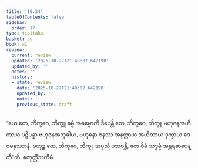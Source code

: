 ```yaml
---
title: '10.34'
tableOfContents: false
sidebar:
  order: 17
type: tipitaka
basket: su
book: a1
review:
  current: review
  updated: '2025-10-27T21:48:07.642190'
  updated_by: ''
  notes: ''
  history:
  - state: review
    date: '2025-10-27T21:48:07.642190'
    updated_by: ''
    notes: ''
    previous_state: draft
---
```



<ReviewStatus review={frontmatter.review} showDetails={true} />

<HypothesisAnnotation frontmatter={frontmatter} />

<DynamicBreadcrumb />

<Division number="131" book="a1" e="ch" v="15" p="18">

<Paragraph number="238" book="a1">
“ယေ တေ, ဘိက္ခဝေ, ဘိက္ခူ ဓမ္မံ အဓမ္မောတိ ဒီပေန္တိ တေ, ဘိက္ခဝေ, ဘိက္ခူ ဗဟုဇနအဟိတာယ ပဋိပန္နာ ဗဟုဇနအသုခါယ, ဗဟုနော ဇနဿ အနတ္ထာယ အဟိတာယ ဒုက္ခာယ ဒေဝမနုဿာနံ. ဗဟုဉ္စ တေ, ဘိက္ခဝေ, ဘိက္ခူ အပုညံ ပသဝန္တိ, တေ စိမံ သဒ္ဓမ္မံ အန္တရဓာပေန္တီ”တိ.

</Paragraph>
</Division>

<Paragraph number="239" type="center" book="a1">
စတုတ္တိံသတိမံ.
</Paragraph>